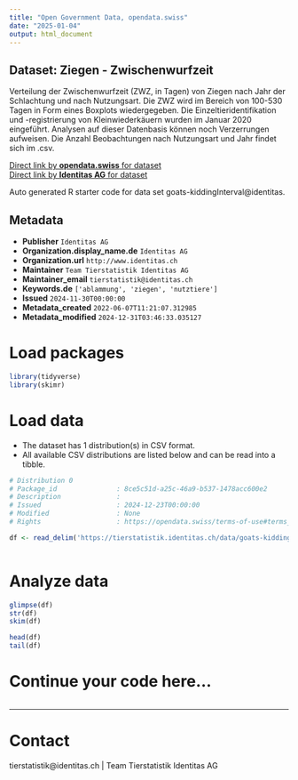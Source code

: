 ```yaml
---
title: "Open Government Data, opendata.swiss"
date: "2025-01-04"
output: html_document
---
```


## Dataset: Ziegen - Zwischenwurfzeit

Verteilung der Zwischenwurfzeit (ZWZ, in Tagen) von Ziegen nach Jahr der Schlachtung und nach Nutzungsart. Die ZWZ wird im Bereich von 100-530 Tagen in Form eines Boxplots wiedergegeben. Die Einzeltieridentifikation und -registrierung von Kleinwiederkäuern wurden im Januar 2020 eingeführt. Analysen auf dieser Datenbasis können noch Verzerrungen aufweisen. Die Anzahl Beobachtungen nach Nutzungsart und Jahr findet sich im .csv.

[Direct link by **opendata.swiss** for dataset](https://opendata.swiss/de/dataset/ziegen-zwischenlammzeit)<br>
[Direct link by **Identitas AG** for dataset](https://tierstatistik.identitas.ch/)

Auto generated R starter code for data set goats-kiddingInterval@identitas.

## Metadata

- **Publisher** `Identitas AG`
- **Organization.display_name.de** `Identitas AG`
- **Organization.url** `http://www.identitas.ch`
- **Maintainer** `Team Tierstatistik Identitas AG`
- **Maintainer_email** `tierstatistik@identitas.ch`
- **Keywords.de** `['ablammung', 'ziegen', 'nutztiere']`
- **Issued** `2024-11-30T00:00:00`
- **Metadata_created** `2022-06-07T11:21:07.312985`
- **Metadata_modified** `2024-12-31T03:46:33.035127`


# Load packages

```r

library(tidyverse)
library(skimr)

```

# Load data

-   The dataset has 1 distribution(s) in CSV format.
-   All available CSV distributions are listed below and can be read into a tibble.

```r

# Distribution 0
# Package_id               : 8ce5c51d-a25c-46a9-b537-1478acc600e2
# Description              : 
# Issued                   : 2024-12-23T00:00:00
# Modified                 : None
# Rights                   : https://opendata.swiss/terms-of-use#terms_by

df <- read_delim('https://tierstatistik.identitas.ch/data/goats-kiddingInterval.csv')



```

# Analyze data

```r

glimpse(df)
str(df)
skim(df)

head(df)
tail(df)

```

# Continue your code here...

```r

```

------------------------------------------------------------------------

# Contact

tierstatistik@identitas.ch | Team Tierstatistik Identitas AG
